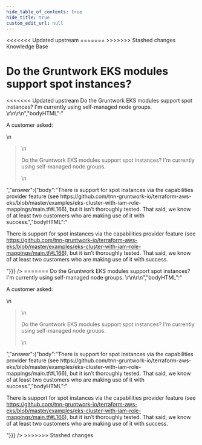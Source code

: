 ```yaml
---
hide_table_of_contents: true
hide_title: true
custom_edit_url: null
---
```



<head>
<<<<<<< Updated upstream
  <link rel="canonical" href="https://github.com/tnn-gruntwork-io/knowledge-base/discussions/134" />
=======
  <link rel="canonical" href="https://github.com/tnn-gruntwork-io/knowledge-base/discussions/134" />
>>>>>>> Stashed changes
</head>

<CenterLayout>
<span className="searchCategory">Knowledge Base</span>
<h1>Do the Gruntwork EKS modules support spot instances?</h1>
<<<<<<< Updated upstream
<GitHub discussion={{"id":"D_kwDOF8slf84AOerV","number":134,"author":{"login":"zackproser"},"title":"Do the Gruntwork EKS modules support spot instances?","body":"A customer asked: \r\n> Do the Gruntwork EKS modules support spot instances? I'm currently using self-managed node groups. \r\n\r\n","bodyHTML":"<p dir=\"auto\">A customer asked:</p>\n<blockquote>\n<p dir=\"auto\">Do the Gruntwork EKS modules support spot instances? I'm currently using self-managed node groups.</p>\n</blockquote>","answer":{"body":"There is support for spot instances via the capabilities provider feature (see https://github.com/tnn-gruntwork-io/terraform-aws-eks/blob/master/examples/eks-cluster-with-iam-role-mappings/main.tf#L166), but it isn’t thoroughly tested. That said, we know of at least two customers who are making use of it with success.","bodyHTML":"<p dir=\"auto\">There is support for spot instances via the capabilities provider feature (see <a href=\"https://github.com/tnn-gruntwork-io/terraform-aws-eks/blob/master/examples/eks-cluster-with-iam-role-mappings/main.tf#L166\">https://github.com/tnn-gruntwork-io/terraform-aws-eks/blob/master/examples/eks-cluster-with-iam-role-mappings/main.tf#L166</a>), but it isn’t thoroughly tested. That said, we know of at least two customers who are making use of it with success.</p>"}}} />
=======
<GitHub discussion={{"id":"D_kwDOF8slf84AOerV","number":134,"author":{"login":"zackproser"},"title":"Do the Gruntwork EKS modules support spot instances?","body":"A customer asked: \r\n> Do the Gruntwork EKS modules support spot instances? I'm currently using self-managed node groups. \r\n\r\n","bodyHTML":"<p dir=\"auto\">A customer asked:</p>\n<blockquote>\n<p dir=\"auto\">Do the Gruntwork EKS modules support spot instances? I'm currently using self-managed node groups.</p>\n</blockquote>","answer":{"body":"There is support for spot instances via the capabilities provider feature (see https://github.com/tnn-gruntwork-io/terraform-aws-eks/blob/master/examples/eks-cluster-with-iam-role-mappings/main.tf#L166), but it isn’t thoroughly tested. That said, we know of at least two customers who are making use of it with success.","bodyHTML":"<p dir=\"auto\">There is support for spot instances via the capabilities provider feature (see <a href=\"https://github.com/tnn-gruntwork-io/terraform-aws-eks/blob/master/examples/eks-cluster-with-iam-role-mappings/main.tf#L166\">https://github.com/tnn-gruntwork-io/terraform-aws-eks/blob/master/examples/eks-cluster-with-iam-role-mappings/main.tf#L166</a>), but it isn’t thoroughly tested. That said, we know of at least two customers who are making use of it with success.</p>"}}} />
>>>>>>> Stashed changes

</CenterLayout>
  

<!-- ##DOCS-SOURCER-START
{
  "sourcePlugin": "github-discussions",
  "hash": "e9e0af74c07be344f966238daa273712"
}
##DOCS-SOURCER-END -->
